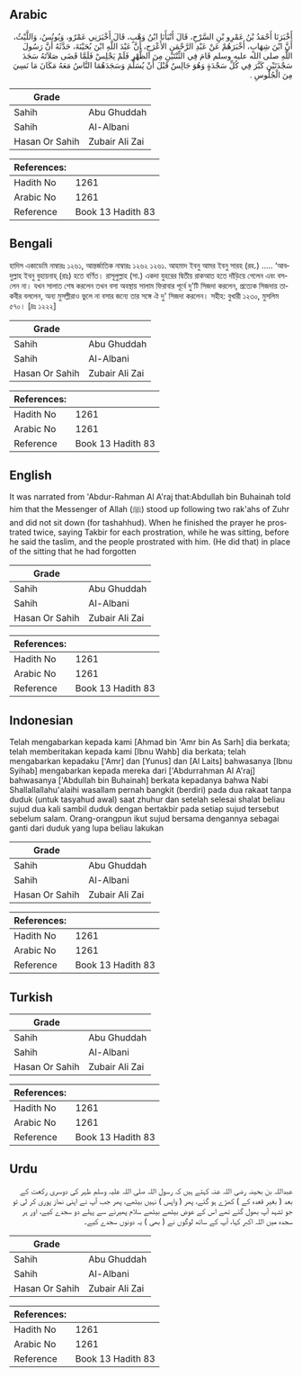 ## Arabic


<div dir="rtl" lang="ar" style={{fontSize:'larger',backgroundColor:'#f8f9fa',padding:20}}>
أَخْبَرَنَا أَحْمَدُ بْنُ عَمْرِو بْنِ السَّرْحِ، قَالَ أَنْبَأَنَا ابْنُ وَهْبٍ، قَالَ أَخْبَرَنِي عَمْرٌو، وَيُونُسُ، وَاللَّيْثُ، أَنَّ ابْنَ شِهَابٍ، أَخْبَرَهُمْ عَنْ عَبْدِ الرَّحْمَنِ الأَعْرَجِ، أَنَّ عَبْدَ اللَّهِ ابْنَ بُحَيْنَةَ، حَدَّثَهُ أَنَّ رَسُولَ اللَّهِ صلى الله عليه وسلم قَامَ فِي الثِّنْتَيْنِ مِنَ الظُّهْرِ فَلَمْ يَجْلِسْ فَلَمَّا قَضَى صَلاَتَهُ سَجَدَ سَجْدَتَيْنِ كَبَّرَ فِي كُلِّ سَجْدَةٍ وَهُوَ جَالِسٌ قَبْلَ أَنْ يُسَلِّمَ وَسَجَدَهُمَا النَّاسُ مَعَهُ مَكَانَ مَا نَسِيَ مِنَ الْجُلُوسِ ‏.‏
</div>
<div style={{backgroundColor:'#f8f9fa',padding:20, marginBottom: 10}}><table> <thead> <tr> <th>Grade</th> <th></th> </tr> </thead> <tbody> <tr><td>Sahih</td><td>Abu Ghuddah</td></tr><tr><td>Sahih</td><td>Al-Albani</td></tr><tr><td>Hasan Or Sahih</td><td>Zubair Ali Zai</td></tr></tbody></table><table> <thead> <tr> <th>References:</th> <th></th> </tr> </thead> <tbody><tr><td>Hadith No</td><td>1261</td></tr><tr><td>Arabic No</td><td>1261</td></tr><tr><td>Reference</td><td>Book 13 Hadith 83</td></tr></tbody></table></div>

## Bengali


<div dir="ltr" lang="bn" style={{fontSize:'larger',backgroundColor:'#f8f9fa',padding:20}}>
হাদিস একাডেমি নাম্বারঃ ১২৬১, আন্তর্জাতিক নাম্বারঃ ১২৬২ ১২৬১. আহমাদ ইবনু আমর ইবনু সারহ (রহ.) ..... ‘আবদুল্লাহ ইবনু বুহায়নাহ্ (রাঃ) হতে বর্ণিত। রাসূলুল্লাহ (সা.) একদা যুহরের দ্বিতীয় রাকআত হতে দাঁড়িয়ে গেলেন এবং বসলেন না। যখন সালাত শেষ করলেন তখন বসা অবস্থায় সালাম ফিরাবার পূর্বে দু'টি সিজদা করলেন, প্রত্যেক সিজদায় তাকবীর বললেন, অন্য মুসল্লীরাও ভুলে না বসার জন্যে তার সঙ্গে ঐ দু' সিজদা করলেন। সহীহ: বুখারী ১২৩০, মুসলিম ৫৭০। [দ্রঃ ১২২২]
</div>
<div style={{backgroundColor:'#f8f9fa',padding:20, marginBottom: 10}}><table> <thead> <tr> <th>Grade</th> <th></th> </tr> </thead> <tbody> <tr><td>Sahih</td><td>Abu Ghuddah</td></tr><tr><td>Sahih</td><td>Al-Albani</td></tr><tr><td>Hasan Or Sahih</td><td>Zubair Ali Zai</td></tr></tbody></table><table> <thead> <tr> <th>References:</th> <th></th> </tr> </thead> <tbody><tr><td>Hadith No</td><td>1261</td></tr><tr><td>Arabic No</td><td>1261</td></tr><tr><td>Reference</td><td>Book 13 Hadith 83</td></tr></tbody></table></div>

## English


<div dir="ltr" lang="en" style={{fontSize:'larger',backgroundColor:'#f8f9fa',padding:20}}>
It was narrated from 'Abdur-Rahman Al A'raj that:Abdullah bin Buhainah told him that the Messenger of Allah (ﷺ) stood up following two rak'ahs of Zuhr and did not sit down (for tashahhud). When he finished the prayer he prostrated twice, saying Takbir for each prostration, while he was sitting, before he said the taslim, and the people prostrated with him. (He did that) in place of the sitting that he had forgotten
</div>
<div style={{backgroundColor:'#f8f9fa',padding:20, marginBottom: 10}}><table> <thead> <tr> <th>Grade</th> <th></th> </tr> </thead> <tbody> <tr><td>Sahih</td><td>Abu Ghuddah</td></tr><tr><td>Sahih</td><td>Al-Albani</td></tr><tr><td>Hasan Or Sahih</td><td>Zubair Ali Zai</td></tr></tbody></table><table> <thead> <tr> <th>References:</th> <th></th> </tr> </thead> <tbody><tr><td>Hadith No</td><td>1261</td></tr><tr><td>Arabic No</td><td>1261</td></tr><tr><td>Reference</td><td>Book 13 Hadith 83</td></tr></tbody></table></div>

## Indonesian


<div dir="ltr" lang="id" style={{fontSize:'larger',backgroundColor:'#f8f9fa',padding:20}}>
Telah mengabarkan kepada kami [Ahmad bin 'Amr bin As Sarh] dia berkata; telah memberitakan kepada kami [Ibnu Wahb] dia berkata; telah mengabarkan kepadaku ['Amr] dan [Yunus] dan [Al Laits] bahwasanya [Ibnu Syihab] mengabarkan kepada mereka dari ['Abdurrahman Al A'raj] bahwasanya ['Abdullah bin Buhainah] berkata kepadanya bahwa Nabi Shallallallahu'alaihi wasallam pernah bangkit (berdiri) pada dua rakaat tanpa duduk (untuk tasyahud awal) saat zhuhur dan setelah selesai shalat beliau sujud dua kali sambil duduk dengan bertakbir pada setiap sujud tersebut sebelum salam. Orang-orangpun ikut sujud bersama dengannya sebagai ganti dari duduk yang lupa beliau lakukan
</div>
<div style={{backgroundColor:'#f8f9fa',padding:20, marginBottom: 10}}><table> <thead> <tr> <th>Grade</th> <th></th> </tr> </thead> <tbody> <tr><td>Sahih</td><td>Abu Ghuddah</td></tr><tr><td>Sahih</td><td>Al-Albani</td></tr><tr><td>Hasan Or Sahih</td><td>Zubair Ali Zai</td></tr></tbody></table><table> <thead> <tr> <th>References:</th> <th></th> </tr> </thead> <tbody><tr><td>Hadith No</td><td>1261</td></tr><tr><td>Arabic No</td><td>1261</td></tr><tr><td>Reference</td><td>Book 13 Hadith 83</td></tr></tbody></table></div>

## Turkish


<div dir="ltr" lang="tr" style={{fontSize:'larger',backgroundColor:'#f8f9fa',padding:20}}>

</div>
<div style={{backgroundColor:'#f8f9fa',padding:20, marginBottom: 10}}><table> <thead> <tr> <th>Grade</th> <th></th> </tr> </thead> <tbody> <tr><td>Sahih</td><td>Abu Ghuddah</td></tr><tr><td>Sahih</td><td>Al-Albani</td></tr><tr><td>Hasan Or Sahih</td><td>Zubair Ali Zai</td></tr></tbody></table><table> <thead> <tr> <th>References:</th> <th></th> </tr> </thead> <tbody><tr><td>Hadith No</td><td>1261</td></tr><tr><td>Arabic No</td><td>1261</td></tr><tr><td>Reference</td><td>Book 13 Hadith 83</td></tr></tbody></table></div>

## Urdu


<div dir="rtl" lang="ur" style={{fontSize:'larger',backgroundColor:'#f8f9fa',padding:20}}>
عبداللہ بن بحینہ رضی اللہ عنہ کہتے ہیں کہ رسول اللہ صلی اللہ علیہ وسلم ظہر کی دوسری رکعت کے بعد ( بغیر قعدہ کے ) کھڑے ہو گئے، پھر ( واپس ) نہیں بیٹھے، پھر جب آپ نے اپنی نماز پوری کر لی تو جو تشہد آپ بھول گئے تھے اس کے عوض بیٹھے بیٹھے سلام پھیرنے سے پہلے دو سجدے کیے، اور ہر سجدہ میں اللہ اکبر کہا، آپ کے ساتھ لوگوں نے ( بھی ) یہ دونوں سجدے کیے۔
</div>
<div style={{backgroundColor:'#f8f9fa',padding:20, marginBottom: 10}}><table> <thead> <tr> <th>Grade</th> <th></th> </tr> </thead> <tbody> <tr><td>Sahih</td><td>Abu Ghuddah</td></tr><tr><td>Sahih</td><td>Al-Albani</td></tr><tr><td>Hasan Or Sahih</td><td>Zubair Ali Zai</td></tr></tbody></table><table> <thead> <tr> <th>References:</th> <th></th> </tr> </thead> <tbody><tr><td>Hadith No</td><td>1261</td></tr><tr><td>Arabic No</td><td>1261</td></tr><tr><td>Reference</td><td>Book 13 Hadith 83</td></tr></tbody></table></div>